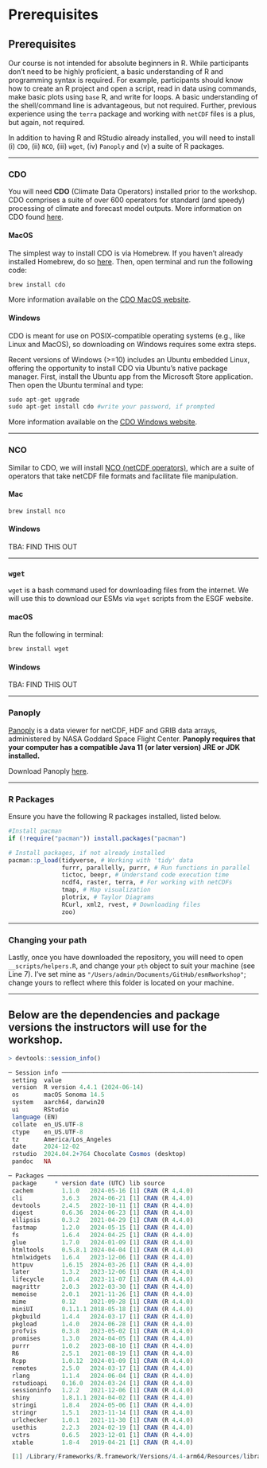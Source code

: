 # Prerequisites {.unnumbered}

## Prerequisites

Our course is not intended for absolute beginners in R. While participants don’t need to be highly proficient, a basic understanding of R and programming syntax is required. For example, participants should know how to create an R project and open a script, read in data using commands, make basic plots using `base` R, and write for loops. A basic understanding of the shell/command line is advantageous, but not required. Further, previous experience using the `terra` package and working with `netCDF` files is a plus, but again, not required.

In addition to having R and RStudio already installed, you will need to install (i) `CDO`, (ii) `NCO`, (iii) `wget`, (iv) `Panoply` and (v) a suite of R packages. 

------------------------------------------------------------------------

### CDO

You will need **CDO** (Climate Data Operators) installed prior to the workshop. CDO comprises a suite of over 600 operators for standard (and speedy) processing of climate and forecast model outputs. More information on CDO found [here](https://code.mpimet.mpg.de/projects/cdo).

#### MacOS

The simplest way to install CDO is via Homebrew. If you haven't already installed Homebrew, do so [here](https://brew.sh/). Then, open terminal and run the following code:

```r
brew install cdo
```

More information available on the [CDO MacOS website](https://code.mpimet.mpg.de/projects/cdo/wiki/MacOS_Platform).

#### Windows

CDO is meant for use on POSIX-compatible operating systems (e.g., like Linux and MacOS), so downloading on Windows requires some extra steps.

Recent versions of Windows (\>=10) includes an Ubuntu embedded Linux, offering the opportunity to install CDO via Ubuntu's native package manager. First, install the Ubuntu app from the Microsoft Store application. Then open the Ubuntu terminal and type:

```r
sudo apt-get upgrade
sudo apt-get install cdo #write your password, if prompted
```

More information available on the [CDO Windows website](https://code.mpimet.mpg.de/projects/cdo/wiki/Win32).

------------------------------------------------------------------------

### NCO

Similar to CDO, we will install [NCO (netCDF operators)](https://nco.sourceforge.net/), which are a suite of operators that take netCDF file formats and facilitate file manipulation.

#### Mac

```r
brew install nco
```

#### Windows

::: callout-caution
TBA: FIND THIS OUT
:::

------------------------------------------------------------------------

### `wget`

`wget` is a bash command used for downloading files from the internet. We will use this to download our ESMs via `wget` scripts from the ESGF website.

#### macOS

Run the following in terminal:

```r
brew install wget
```

#### Windows

::: callout-caution
TBA: FIND THIS OUT
:::

------------------------------------------------------------------------

### Panoply

[Panoply](https://www.giss.nasa.gov/tools/panoply/) is a data viewer for netCDF, HDF and GRIB data arrays, administered by NASA Goddard Space Flight Center. **Panoply requires that your computer has a compatible Java 11 (or later version) JRE or JDK installed.**

Download Panoply [here](https://www.giss.nasa.gov/tools/panoply/download/).

------------------------------------------------------------------------

### R Packages

Ensure you have the following R packages installed, listed below.

```r
#Install pacman 
if (!require("pacman")) install.packages("pacman") 

# Install packages, if not already installed 
pacman::p_load(tidyverse, # Working with 'tidy' data
               furrr, parallelly, purrr, # Run functions in parallel
               tictoc, beepr, # Understand code execution time 
               ncdf4, raster, terra, # For working with netCDFs
               tmap, # Map visualization 
               plotrix, # Taylor Diagrams
               RCurl, xml2, rvest, # Downloading files 
               zoo) 

```

---

### Changing your path 

Lastly, once you have downloaded the repository, you will need to open `__scripts/helpers.R`, and change your `pth` object to suit your machine (see Line 7). I've set mine as `"/Users/admin/Documents/GitHub/esmRworkshop"`; change yours to reflect where this folder is located on your machine. 

---


::: {.callout-important collapse="true"}
## Below are the dependencies and package versions the instructors will use for the workshop.

```r
> devtools::session_info()

─ Session info ───────────────────────────────────────────────────────────────────────────────────────────────────────────────────────
 setting  value
 version  R version 4.4.1 (2024-06-14)
 os       macOS Sonoma 14.5
 system   aarch64, darwin20
 ui       RStudio
 language (EN)
 collate  en_US.UTF-8
 ctype    en_US.UTF-8
 tz       America/Los_Angeles
 date     2024-12-02
 rstudio  2024.04.2+764 Chocolate Cosmos (desktop)
 pandoc   NA

─ Packages ───────────────────────────────────────────────────────────────────────────────────────────────────────────────────────────
 package     * version date (UTC) lib source
 cachem        1.1.0   2024-05-16 [1] CRAN (R 4.4.0)
 cli           3.6.3   2024-06-21 [1] CRAN (R 4.4.0)
 devtools      2.4.5   2022-10-11 [1] CRAN (R 4.4.0)
 digest        0.6.36  2024-06-23 [1] CRAN (R 4.4.0)
 ellipsis      0.3.2   2021-04-29 [1] CRAN (R 4.4.0)
 fastmap       1.2.0   2024-05-15 [1] CRAN (R 4.4.0)
 fs            1.6.4   2024-04-25 [1] CRAN (R 4.4.0)
 glue          1.7.0   2024-01-09 [1] CRAN (R 4.4.0)
 htmltools     0.5.8.1 2024-04-04 [1] CRAN (R 4.4.0)
 htmlwidgets   1.6.4   2023-12-06 [1] CRAN (R 4.4.0)
 httpuv        1.6.15  2024-03-26 [1] CRAN (R 4.4.0)
 later         1.3.2   2023-12-06 [1] CRAN (R 4.4.0)
 lifecycle     1.0.4   2023-11-07 [1] CRAN (R 4.4.0)
 magrittr      2.0.3   2022-03-30 [1] CRAN (R 4.4.0)
 memoise       2.0.1   2021-11-26 [1] CRAN (R 4.4.0)
 mime          0.12    2021-09-28 [1] CRAN (R 4.4.0)
 miniUI        0.1.1.1 2018-05-18 [1] CRAN (R 4.4.0)
 pkgbuild      1.4.4   2024-03-17 [1] CRAN (R 4.4.0)
 pkgload       1.4.0   2024-06-28 [1] CRAN (R 4.4.0)
 profvis       0.3.8   2023-05-02 [1] CRAN (R 4.4.0)
 promises      1.3.0   2024-04-05 [1] CRAN (R 4.4.0)
 purrr         1.0.2   2023-08-10 [1] CRAN (R 4.4.0)
 R6            2.5.1   2021-08-19 [1] CRAN (R 4.4.0)
 Rcpp          1.0.12  2024-01-09 [1] CRAN (R 4.4.0)
 remotes       2.5.0   2024-03-17 [1] CRAN (R 4.4.0)
 rlang         1.1.4   2024-06-04 [1] CRAN (R 4.4.0)
 rstudioapi    0.16.0  2024-03-24 [1] CRAN (R 4.4.0)
 sessioninfo   1.2.2   2021-12-06 [1] CRAN (R 4.4.0)
 shiny         1.8.1.1 2024-04-02 [1] CRAN (R 4.4.0)
 stringi       1.8.4   2024-05-06 [1] CRAN (R 4.4.0)
 stringr       1.5.1   2023-11-14 [1] CRAN (R 4.4.0)
 urlchecker    1.0.1   2021-11-30 [1] CRAN (R 4.4.0)
 usethis       2.2.3   2024-02-19 [1] CRAN (R 4.4.0)
 vctrs         0.6.5   2023-12-01 [1] CRAN (R 4.4.0)
 xtable        1.8-4   2019-04-21 [1] CRAN (R 4.4.0)

 [1] /Library/Frameworks/R.framework/Versions/4.4-arm64/Resources/library
```
:::

